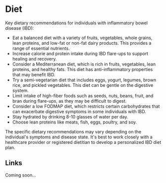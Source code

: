 # Diet

Key dietary recommendations for individuals with inflammatory bowel disease (IBD):

- Eat a balanced diet with a variety of fruits, vegetables, whole grains, lean proteins, and low-fat or non-fat dairy products. This provides a range of essential nutrients.
- Increase calorie and protein intake during IBD flare-ups to support healing and recovery.
- Consider a Mediterranean diet, which is rich in fruits, vegetables, lean proteins, and healthy fats. This diet has anti-inflammatory properties that may benefit IBD.
- Try a semi-vegetarian diet that includes eggs, yogurt, legumes, brown rice, and pickled vegetables. This diet can be gentle on the digestive system.
- Limit intake of high-fiber foods such as seeds, nuts, beans, fruit, and bran during flare-ups, as they may be difficult to digest.
- Consider a low FODMAP diet, which restricts certain carbohydrates that can exacerbate digestive symptoms in some individuals with IBD.
- Stay hydrated by drinking 8-10 glasses of water per day.
- Choose lean proteins like meats, fish, eggs, poultry, and soy.

The specific dietary recommendations may vary depending on the individual's symptoms and disease state. It's best to work closely with a healthcare provider or registered dietitian to develop a personalized IBD diet plan.

## Links

Coming soon...
